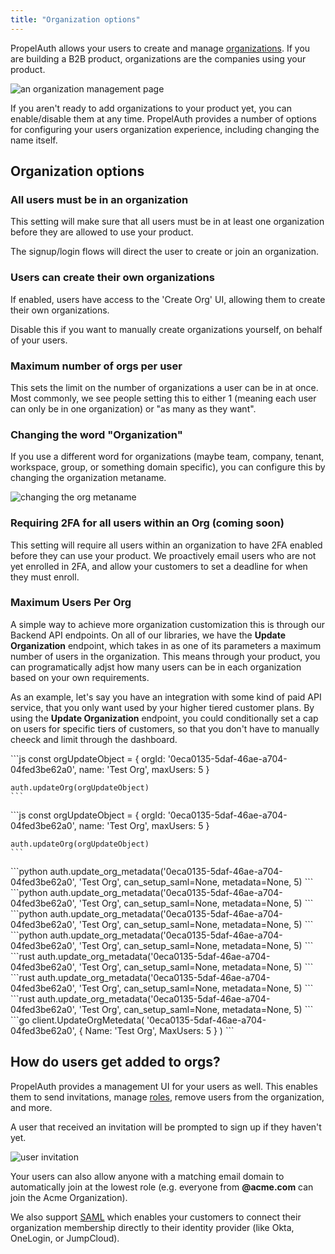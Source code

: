 ```yaml
---
title: "Organization options"
---
```


PropelAuth allows your users to create and manage [organizations](/overview/organizations).
If you are building a B2B product, organizations are the companies using your product.

![an organization management page](/images/organizations-2.png)

If you aren't ready to add organizations to your product yet, you can enable/disable them at any time.
PropelAuth provides a number of options for configuring your users organization experience, including changing the name itself.

## Organization options

### All users must be in an organization

This setting will make sure that all users must be in at least one organization before they are allowed to use your product.

The signup/login flows will direct the user to create or join an organization.

### Users can create their own organizations

If enabled, users have access to the 'Create Org' UI, allowing them to create their own organizations.

Disable this if you want to manually create organizations yourself, on behalf of your users.

### Maximum number of orgs per user

This sets the limit on the number of organizations a user can be in at once.
Most commonly, we see people setting this to either 1 (meaning each user can only be in one organization) or "as many as they want".

### Changing the word "Organization"

If you use a different word for organizations (maybe team, company, tenant, workspace, group, or something domain specific),
you can configure this by changing the organization metaname.

![changing the org metaname](/images/org-metaname.png)

### Requiring 2FA for all users within an Org (coming soon)

This setting will require all users within an organization to have 2FA enabled before they can use your product.
We proactively email users who are not yet enrolled in 2FA, and allow your customers to set a deadline for when they must enroll.

### Maximum Users Per Org

A simple way to achieve more organization customization this is through our Backend API endpoints. On all of our libraries, we have the **Update Organization** endpoint, 
which takes in as one of its parameters a maximum number of users in the organization. This means through your product, you can programatically 
adjst how many users can be in each organization based on your own requirements. 

As an example, let's say you have an integration with some kind of paid API service, that you only want used by your higher tiered customer plans. 
By using the **Update Organization** endpoint, you could conditionally set a cap on users for specific tiers of customers, so that you 
don't have to manually cheeck and limit through the dashboard.

<Tabs>
  <Tab title="Express">
    ```js
    const orgUpdateObject = {
        orgId: '0eca0135-5daf-46ae-a704-04fed3be62a0',
        name: 'Test Org',
        maxUsers: 5
    }

    auth.updateOrg(orgUpdateObject)
    ```
  </Tab>
  <Tab title="Node">
       ```js
    const orgUpdateObject = {
        orgId: '0eca0135-5daf-46ae-a704-04fed3be62a0',
        name: 'Test Org',
        maxUsers: 5
    }

    auth.updateOrg(orgUpdateObject)
    ```
  </Tab>
  <Tab title="Flask">
    ```python
      auth.update_org_metadata('0eca0135-5daf-46ae-a704-04fed3be62a0', 'Test Org', can_setup_saml=None, metadata=None, 5)
    ```
  </Tab>
  <Tab title="FastAPI">
    ```python
      auth.update_org_metadata('0eca0135-5daf-46ae-a704-04fed3be62a0', 'Test Org', can_setup_saml=None, metadata=None, 5)
    ```
  </Tab>
  <Tab title="Django">
    ```python
      auth.update_org_metadata('0eca0135-5daf-46ae-a704-04fed3be62a0', 'Test Org', can_setup_saml=None, metadata=None, 5)
    ```   
  </Tab>
  <Tab title="Python">
    ```python
      auth.update_org_metadata('0eca0135-5daf-46ae-a704-04fed3be62a0', 'Test Org', can_setup_saml=None, metadata=None, 5)
    ```
  </Tab>
  <Tab title="Axum">
    ```rust
      auth.update_org_metadata('0eca0135-5daf-46ae-a704-04fed3be62a0', 'Test Org', can_setup_saml=None, metadata=None, 5)
    ```
  </Tab>
  <Tab title="Actix">
    ```rust
      auth.update_org_metadata('0eca0135-5daf-46ae-a704-04fed3be62a0', 'Test Org', can_setup_saml=None, metadata=None, 5)
    ```
  </Tab>
  <Tab title="Rust">
    ```rust
      auth.update_org_metadata('0eca0135-5daf-46ae-a704-04fed3be62a0', 'Test Org', can_setup_saml=None, metadata=None, 5)
    ```
  </Tab>
  <Tab title="Go">
    ```go
      client.UpdateOrgMetedata(
        '0eca0135-5daf-46ae-a704-04fed3be62a0',
        {
            Name: 'Test Org',
            MaxUsers: 5
        }
      )
    ```
  </Tab>
</Tabs>

## How do users get added to orgs?

PropelAuth provides a management UI for your users as well. This enables them to
send invitations, manage [roles](/overview/roles), remove users
from the organization, and more.

A user that received an invitation will be prompted to sign up if they haven't yet.

![user invitation](/images/organizations-3.png)

Your users can also allow anyone with a matching email domain to automatically
join at the lowest role (e.g. everyone from **@acme.com** can join the Acme
Organization).

We also support [SAML](/overview/saml) which enables your customers
to connect their organization membership directly to their identity provider
(like Okta, OneLogin, or JumpCloud).

